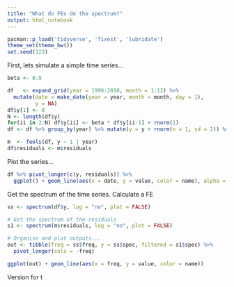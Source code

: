 ```yaml
---
title: "What do FEs do the spectrum?"
output: html_notebook
---
```


```r
pacman::p_load('tidyverse', 'fixest', 'lubridate')
theme_set(theme_bw())
set.seed(123)
```

First, lets simulate a simple time series...

```r
beta <- 0.9

df   <- expand_grid(year = 1990:2010, month = 1:12) %>% 
  mutate(date = make_date(year = year, month = month, day = 1), 
         y = NA)
df$y[1] <- 0
N <- length(df$y)
for(ii in 2:N) df$y[ii] <- beta * df$y[ii-1] + rnorm(1) 
df <- df %>% group_by(year) %>% mutate(y = y + rnorm(n = 1, sd = 2)) %>% ungroup()

m  <- feols(df, y ~ 1 | year)
df$residuals <- m$residuals
```

Plot the series...

```r
df %>% pivot_longer(c(y, residuals)) %>% 
  ggplot() + geom_line(aes(x = date, y = value, color = name), alpha = 0.9)

```

Get the spectrum of the time series. Calculate a FE

```r
ss <- spectrum(df$y, log = "no", plot = FALSE)

# Get the spectrum of the residuals
s1 <- spectrum(m$residuals, log = "no", plot = FALSE)

# Organise and plot outputs...
out <- tibble(freq = ss$freq, y = ss$spec, filtered = s1$spec) %>% 
  pivot_longer(cols = -freq)

ggplot(out) + geom_line(aes(x = freq, y = value, color = name))
```

Version for t
